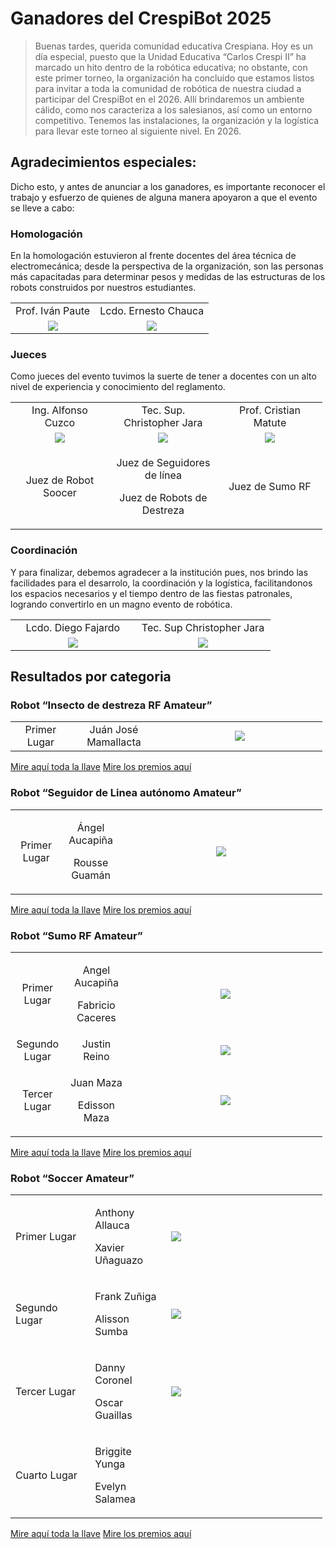 # Ganadores del CrespiBot 2025

> Buenas tardes, querida comunidad educativa Crespiana. Hoy es un día especial, puesto que la Unidad Educativa “Carlos Crespi II” ha marcado un hito dentro de la robótica educativa; no obstante, con este primer torneo, la organización ha concluido que estamos listos para invitar a toda la comunidad de robótica de nuestra ciudad a participar del CrespiBot en el 2026. Allí brindaremos un ambiente cálido, como nos caracteriza a los salesianos, así como un entorno competitivo. Tenemos las instalaciones, la organización y la logística para llevar este torneo al siguiente nivel. En 2026.

## Agradecimientos especiales:

Dicho esto, y antes de anunciar a los ganadores, es importante reconocer el trabajo y esfuerzo de quienes de alguna manera apoyaron a que el evento se lleve a cabo:

### Homologación

En la homologación estuvieron al frente docentes del área técnica de electromecánica; desde la perspectiva de la organización, son las personas más capacitadas para determinar pesos y medidas de las estructuras de los robots construidos por nuestros estudiantes.

|                              |                                  |
|:----------------------------:|:--------------------------------:|
|       Prof. Iván Paute       |       Lcdo. Ernesto Chauca       |
| ![](images/Iván%20Paute.png) | ![](images/Ernesto%20Chauca.png) |

### Jueces

Como jueces del evento tuvimos la suerte de tener a docentes con un alto nivel de experiencia y conocimiento del reglamento.

+:-------------------------------:+:----------------------------------:+:---------------------------------:+
| Ing. Alfonso Cuzco              | Tec. Sup. Christopher Jara         | Prof. Cristian Matute             |
+---------------------------------+------------------------------------+-----------------------------------+
| ![](images/Alfonso%20Cuzco.png) | ![](images/Christopher%20Jara.png) | ![](images/Cristian%20Matute.png) |
+---------------------------------+------------------------------------+-----------------------------------+
| Juez de Robot Soocer            | Juez de Seguidores de línea        | Juez de Sumo RF                   |
|                                 |                                    |                                   |
|                                 | Juez de Robots de Destreza         |                                   |
+---------------------------------+------------------------------------+-----------------------------------+

### Coordinación

Y para finalizar, debemos agradecer a la institución pues, nos brindo las facilidades para el desarrolo, la coordinación y la logística, facilitandonos los espacios necesarios y el tiempo dentro de las fiestas patronales, logrando convertirlo en un magno evento de robótica.

+:-------------------------------:+:----------------------------------:+
| Lcdo. Diego Fajardo             | Tec. Sup Christopher Jara          |
+---------------------------------+------------------------------------+
| ![](images/Deigo%20Fakardo.png) | ![](images/Christopher%20Jara.png) |
+---------------------------------+------------------------------------+

## Resultados por categoria

### Robot "Insecto de destreza RF Amateur"

+:-------------:+:--------------------:+:-----------------------------------------:+
| Primer Lugar  | Juán José Mamallacta | ![](images/1%201er%20lugar%20Insecto.png) |
+---------------+----------------------+-------------------------------------------+

[Mire aquí toda la llave](https://challonge.com/es/CrespiBot2025InsectosAmateur) [Mire los premios aquí](https://profechrisjara.github.io/CrespiBot/premios_crespibot.html#premios-para-robots-insecto-amateur.)

### Robot "Seguidor de Linea autónomo Amateur"

+:------------:+:--------------:+:-------------------------------------------------------:+
| Primer Lugar | Ángel Aucapiña | ![](images/1%201er%20lugar%20Seguidor%20de%20linea.png) |
|              |                |                                                         |
|              | Rousse Guamán  |                                                         |
+--------------+----------------+---------------------------------------------------------+

[Mire aquí toda la llave](https://challonge.com/es/CrespiBot2025SeguidorLinea) [Mire los premios aquí](https://profechrisjara.github.io/CrespiBot/premios_crespibot.html#premios-para-robots-seguidores-de-l%C3%ADnea-amateur.)

### Robot "Sumo RF Amateur"

+:-------------:+:----------------:+:-------------------------------------------------------:+
| Primer Lugar  | Angel Aucapiña   | ![](images/1%201er%20lugar%20Seguidor%20de%20linea.png) |
|               |                  |                                                         |
|               | Fabricio Caceres |                                                         |
+---------------+------------------+---------------------------------------------------------+
| Segundo Lugar | Justin Reino     | ![](images/1%202do%20Lugar%20Sumo.png)                  |
+---------------+------------------+---------------------------------------------------------+
| Tercer Lugar  | Juan Maza        | ![](images/1%203er%20Lugar%20Sumo.png)                  |
|               |                  |                                                         |
|               | Edisson Maza     |                                                         |
+---------------+------------------+---------------------------------------------------------+

[Mire aquí toda la llave](https://challonge.com/es/CrespiBot2025SumoAmateur) [Mire los premios aquí](https://profechrisjara.github.io/CrespiBot/premios_crespibot.html#premios-para-robots-de-sumo-rc-amateur.)

### Robot "Soccer Amateur"

+-------------------+------------------+--------------------------------------+
| Primer Lugar      | Anthony Allauca  | ![](images/Soccer%201er%20Lugar.png) |
|                   |                  |                                      |
|                   | Xavier Uñaguazo  |                                      |
+-------------------+------------------+--------------------------------------+
| Segundo Lugar     | Frank Zuñiga     | ![](images/Soccer%202do%20Lugar.png) |
|                   |                  |                                      |
|                   | Alisson Sumba    |                                      |
+-------------------+------------------+--------------------------------------+
| Tercer Lugar      | Danny Coronel    | ![](images/Soccer%203er%20Lugar.png) |
|                   |                  |                                      |
|                   | Oscar Guaillas   |                                      |
+-------------------+------------------+--------------------------------------+
| Cuarto Lugar      | Briggite Yunga   |                                      |
|                   |                  |                                      |
|                   | Evelyn Salamea   |                                      |
+-------------------+------------------+--------------------------------------+

[Mire aquí toda la llave](https://challonge.com/es/CrespiBot2025SoccerAmateur) [Mire los premios aquí](https://profechrisjara.github.io/CrespiBot/premios_crespibot.html#premios-para-robots-soccer-amateur-equipos.)